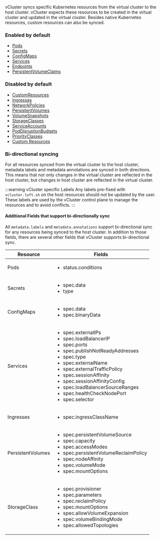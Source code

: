 vCluster syncs specific Kubernetes resources from the virtual cluster to the host cluster. vCluster 
expects these resources to be created in the virtual cluster and updated in the virtual cluster. Besides native 
Kubernetes resources, custom resources can also be synced. 

### Enabled by default
* [Pods](/vcluster/configure/vcluster-yaml/sync/to-host/core/pods)
* [Secrets](/vcluster/configure/vcluster-yaml/sync/to-host/core/secrets)
* [ConfigMaps](/vcluster/configure/vcluster-yaml/sync/to-host/core/config-maps)
* [Services](/vcluster/configure/vcluster-yaml/sync/to-host/networking/services)
* [Endpoints](/vcluster/configure/vcluster-yaml/sync/to-host/networking/endpoints)
* [PersistentVolumeClaims](/vcluster/configure/vcluster-yaml/sync/to-host/storage/persistent-volume-claims)

### Disabled by default
* [CustomResources](/vcluster/configure/vcluster-yaml/sync/to-host/advanced/custom-resources)
* [Ingresses](/vcluster/configure/vcluster-yaml/sync/to-host/networking/ingresses)
* [NetworkPolicies](/vcluster/configure/vcluster-yaml/sync/to-host/networking/network-policies)
* [PersistentVolumes](/vcluster/configure/vcluster-yaml/sync/to-host/storage/persistent-volumes)
* [VolumeSnapshots](/vcluster/configure/vcluster-yaml/sync/to-host/storage/volume-snapshots)
* [StorageClasses](/vcluster/configure/vcluster-yaml/sync/to-host/storage/storage-classes)
* [ServiceAccounts](/vcluster/configure/vcluster-yaml/sync/to-host/advanced/service-accounts)
* [PodDisruptionBudgets](/vcluster/configure/vcluster-yaml/sync/to-host/advanced/pod-disruption-budgets)
* [PriorityClasses](/vcluster/configure/vcluster-yaml/sync/to-host/advanced/priority-classes)
* [Custom Resources](/vcluster/configure/vcluster-yaml/sync/to-host/advanced/custom-resources)

### Bi-directional syncing

For all resources synced from the virtual cluster to the host cluster, metadata labels and metadata annotations are synced in both directions. This means that not only changes in the 
virtual cluster are reflected in the host cluster, but changes in host cluster are reflected in the virtual cluster. 

:::warning vCluster specific Labels
Any labels pre-fixed with `vcluster.loft.sh` on the host resources should not be updated by the user. These labels are used by the vCluster control plane to manage the resources and to avoid conflicts.
:::

#### Additional  Fields that support bi-directionally sync

All `metadata.labels` and `metadata.annotations` support bi-directional sync for any resources being synced to the host cluster. 
In addition to those fields, there are several other fields that vCluster supports bi-directional sync. 

| Resource | Fields |
| --- | --- |
| Pods | <ul><li> status.conditions </li></ul> |
| Secrets | <ul><li> spec.data </li><li> type </li></ul> |  
| ConfigMaps | <ul><li> spec.data </li><li> spec.binaryData </li></ul> |
| Services | <ul><li> spec.externalIPs </li><li> spec.loadBalancerIP </li><li> spec.ports </li><li> spec.publishNotReadyAddresses </li><li> spec.type </li><li> spec.externalName </li><li> spec.externalTrafficPolicy </li><li> spec.sessionAffinity </li><li> spec.sessionAffinityConfig </li><li> spec.loadBalancerSourceRanges </li><li> spec.healthCheckNodePort </li><li> spec.selector </li></ul> 
| Ingresses | <ul><li> spec.ingressClassName </li></ul> |
| PersistentVolumes |  <ul><li>spec.persistentVolumeSource </li><li>spec.capacity  </li><li> spec.accessModes  </li><li> spec.persistentVolumeReclaimPolicy  </li><li> spec.nodeAffinity  </li><li> spec.volumeMode  </li><li> spec.mountOptions  </li></ul> | 
| StorageClass | <ul><li> spec.provisioner </li><li> spec.parameters</li><li> spec.reclaimPolicy </li><li> spec.mountOptions </li><li> spec.allowVolumeExpansion </li><li> spec.volumeBindingMode </li><li> spec.allowedTopologies </li></ul> |

